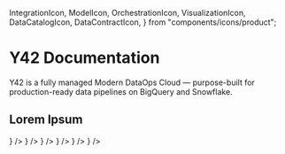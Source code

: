   IntegrationIcon,
  ModelIcon,
  OrchestrationIcon,
  VisualizationIcon,
  DataCatalogIcon,
  DataContractIcon,
} from "components/icons/product";

# Y42 Documentation

Y42 is a fully managed Modern DataOps Cloud — purpose-built for production-ready data pipelines on BigQuery and Snowflake.

## Lorem Ipsum

<Cards>
  <Card
    title="Ingest"
    href="/docs/ingest"
    description="Import data into the data warehouse."
    icon={<IntegrationIcon className="w-6 h-6" />}
  />
  <Card
    title="Transform"
    href="/docs/transform"
    description="Convert, clean and reshape data."
    icon={<ModelIcon className="w-6 h-6" />}
  />
  <Card
    title="Publish"
    href="/docs/publish"
    description="Create dashboards or connect to external tools."
    icon={<VisualizationIcon className="w-6 h-6" />}
  />
  <Card
    title="Orchestrate"
    href="/docs/orchestrate"
    description="Automate data pipeline processes."
    icon={<OrchestrationIcon className="w-6 h-6" />}
  />
  <Card
    title="Govern"
    href="/docs/govern"
    description="Safeguard data quality, access and useability."
    icon={
      <FontAwesomeIcon
        className="w-6 h-6 fill-orange-800 dark:fill-orange-900"
        symbol="building-shield"
      />
    }
  />
  <Card
    title="Collaborate"
    href="/docs/collaborate"
    description="Automate data pipeline processes."
    icon={
      <FontAwesomeIcon
        className="w-6 h-6 fill-purple-400 dark:fill-purple-700"
        symbol="code-branch"
      />
    }
  />
</Cards>
